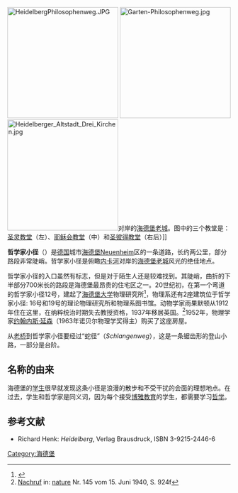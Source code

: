 [[File:HeidelbergPhilosophenweg.JPG|250px]]
[[File:Garten-Philosophenweg.jpg|250px]]
[[File:Heidelberger_Altstadt_Drei_Kirchen.jpg|250px]]对岸的[[海德堡老城|海德堡老城]]。图中的三个教堂是：[[圣灵教堂_(海德堡)|圣灵教堂]]（左）、[[耶稣会教堂_(海德堡)|耶稣会教堂]]（中）和[[圣彼得教堂_(海德堡)|圣彼得教堂]]（右后）]]

'''哲学家小径'''（{{lang-de|Philosophenweg}}）是[[德国|德国]]城市[[海德堡|海德堡]]Neuenheim区的一条道路，长约两公里，部分路段非常陡峭。哲学家小径是俯瞰[[内卡河|内卡河]]对岸的[[海德堡老城|海德堡老城]]风光的绝佳地点。

哲学家小径的入口虽然有标志，但是对于陌生人还是较难找到。其陡峭，曲折的下半部分700米长的路段是海德堡最昂贵的住宅区之一。20世纪初，在第一个弯道的哲学家小径12号，建起了[[海德堡大学|海德堡大学]]物理研究所<ref>{{Cite web |url=http://www.physi.uni-heidelberg.de/Anreise/Anreise/ |title=存档副本 |accessdate=2010-02-20 |archive-date=2020-09-26 |archive-url=https://web.archive.org/web/20200926220418/https://www.physi.uni-heidelberg.de/Anreise/Anreise/ |dead-url=no }}</ref>，物理系还有2座建筑位于哲学家小径: 16号和19号的理论物理研究所和物理系图书馆。动物学家雨果默顿从1912年住在这里，在纳粹统治时期失去教授资格，1937年移居英国。<ref>[http://www.nature.com/nature/journal/v145/n3685/abs/145924a0.html Nachruf] {{Wayback|url=http://www.nature.com/nature/journal/v145/n3685/abs/145924a0.html |date=20160411213211 }} in: [[nature|nature]] Nr. 145 vom 15. Juni 1940, S. 924f</ref>1952年，物理学家[[约翰内斯·延森|约翰内斯·延森]]（1963年诺贝尔物理学奖得主）购买了这座房屋。 
 
从[[老桥_(海德堡)|老桥]]到哲学家小径要经过“蛇径”（''Schlangenweg''），这是一条锯齿形的登山小路，一部分是台阶。

==名称的由来  ==
海德堡的[[学生|学生]]很早就发现这条小径是浪漫的散步和不受干扰的会面的理想地点。在过去，学生和哲学家是同义词，因为每个接受[[博雅教育|博雅教育]]的学生，都需要学习[[哲学|哲学]]。

==参考文献==
* Richard Henk: ''Heidelberg'', Verlag Brausdruck, ISBN 3-9215-2446-6
<references />
{{Commonscat|Philosophenweg (Heidelberg)|哲学家小径 (海德堡)}}
[[Category:海德堡|Category:海德堡]]